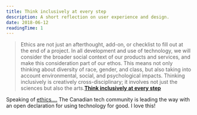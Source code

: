 ```yaml
---
title: Think inclusively at every step
description: A short reflection on user experience and design.
date: 2018-06-12
readingTime: 1
---
```


>Ethics are not just an afterthought, add-on, or checklist to fill out at the end of a project. In all development and use of technology, we will consider the broader social context of our products and services, and make this consideration part of our ethos. This means not only thinking about diversity of race, gender, and class, but also taking into account environmental, social, and psychological impacts. Thinking inclusively is creatively cross-disciplinary; it involves not just the sciences but also the arts.**[Think inclusively at every step](https://canadianinnovationspace.ca/tech-for-good/)**

Speaking of [ethics....](/moral-implications-apps) The Canadian tech community is leading the way with an open declaration for using technology for good. I love this!